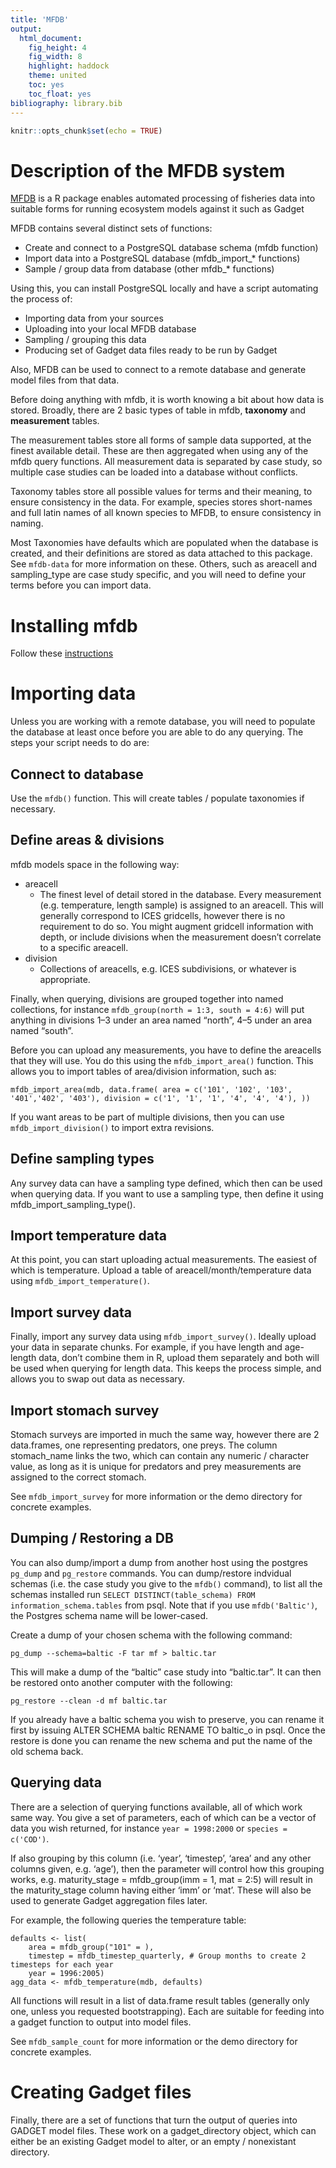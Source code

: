 ```yaml
---
title: 'MFDB'
output: 
  html_document:
    fig_height: 4
    fig_width: 8
    highlight: haddock
    theme: united
    toc: yes
    toc_float: yes
bibliography: library.bib
---
```


```r
knitr::opts_chunk$set(echo = TRUE)
```

# Description of the MFDB system

[MFDB](https://github.com/mareframe/mfdb) is a R package enables automated processing of fisheries data into suitable forms for running ecosystem models against it such as Gadget

MFDB contains several distinct sets of functions:

* Create and connect to a PostgreSQL database schema (mfdb function)
* Import data into a PostgreSQL database (mfdb_import_* functions)
* Sample / group data from database (other mfdb_* functions)

Using this, you can install PostgreSQL locally and have a script automating the process of:

* Importing data from your sources
* Uploading into your local MFDB database
* Sampling / grouping this data
* Producing set of Gadget data files ready to be run by Gadget

Also, MFDB can be used to connect to a remote database and generate model files from that data.

Before doing anything with mfdb, it is worth knowing a bit about how data is stored. Broadly, there are 2 basic types of table in mfdb, **taxonomy** and **measurement** tables.

The measurement tables store all forms of sample data supported, at the finest available detail. These are then aggregated when using any of the mfdb query functions. All measurement data is separated by case study, so multiple case studies can be loaded into a database without conflicts.

Taxonomy tables store all possible values for terms and their meaning, to ensure consistency in the data. For example, species stores short-names and full latin names of all known species to MFDB, to ensure consistency in naming.

Most Taxonomies have defaults which are populated when the database is created, and their definitions are stored as data attached to this package. See `mfdb-data` for more information on these. Others, such as areacell and sampling_type are case study specific, and you will need to define your terms before you can import data.

# Installing mfdb

Follow these [instructions](https://github.com/mareframe/mfdb/#prerequisites)

# Importing data


Unless you are working with a remote database, you will need to populate the database at least once before you are able to do any querying. The steps your script needs to do are:

## Connect to database

Use the `mfdb()` function. This will create tables / populate taxonomies if necessary.

## Define areas & divisions

mfdb models space in the following way:

* areacell
  + The finest level of detail stored in the database. Every measurement (e.g. temperature, length sample) is assigned to an areacell. This will generally correspond to ICES gridcells, however there is no requirement to do so. You might augment gridcell information with depth, or include divisions when the measurement doesn't correlate to a specific areacell.

* division
  + Collections of areacells, e.g. ICES subdivisions, or whatever is appropriate.

Finally, when querying, divisions are grouped together into named collections, for instance `mfdb_group(north = 1:3, south = 4:6)` will put anything in divisions 1–3 under an area named "north", 4–5 under an area named "south".

Before you can upload any measurements, you have to define the areacells that they will use. You do this using the `mfdb_import_area()` function. This allows you to import tables of area/division information, such as:

```
mfdb_import_area(mdb, data.frame( area = c('101', '102', '103', '401','402', '403'), division = c('1', '1', '1', '4', '4', '4'), ))
```

If you want areas to be part of multiple divisions, then you can use `mfdb_import_division()` to import extra revisions.

## Define sampling types

Any survey data can have a sampling type defined, which then can be used when querying data. If you want to use a sampling type, then define it using mfdb_import_sampling_type().

## Import temperature data

At this point, you can start uploading actual measurements. The easiest of which is temperature. Upload a table of areacell/month/temperature data using `mfdb_import_temperature()`.

## Import survey data

Finally, import any survey data using `mfdb_import_survey()`. Ideally upload your data in separate chunks. For example, if you have length and age-length data, don't combine them in R, upload them separately and both will be used when querying for length data. This keeps the process simple, and allows you to swap out data as necessary.

## Import stomach survey

Stomach surveys are imported in much the same way, however there are 2 data.frames, one representing predators, one preys. The column stomach_name links the two, which can contain any numeric / character value, as long as it is unique for predators and prey measurements are assigned to the correct stomach.

See `mfdb_import_survey` for more information or the demo directory for concrete examples.

## Dumping / Restoring a DB

You can also dump/import a dump from another host using the postgres `pg_dump` and `pg_restore` commands. You can dump/restore indvidual schemas (i.e. the case study you give to the `mfdb()` command), to list all the schemas installed run `SELECT DISTINCT(table_schema) FROM information_schema.tables` from psql. Note that if you use `mfdb('Baltic')`, the Postgres schema name will be lower-cased.

Create a dump of your chosen schema with the following command:

```
pg_dump --schema=baltic -F tar mf > baltic.tar
```

This will make a dump of the "baltic" case study into "baltic.tar". It can then be restored onto another computer with the following:

```
pg_restore --clean -d mf baltic.tar
```

If you already have a baltic schema you wish to preserve, you can rename it first by issuing ALTER SCHEMA baltic RENAME TO baltic_o in psql. Once the restore is done you can rename the new schema and put the name of the old schema back.


## Querying data

There are a selection of querying functions available, all of which work same way. You give a set of parameters, each of which can be a vector of data you wish returned, for instance `year = 1998:2000` or `species = c('COD')`.

If also grouping by this column (i.e. 'year', 'timestep', 'area' and any other columns given, e.g. 'age'), then the parameter will control how this grouping works, e.g. maturity_stage = mfdb_group(imm = 1, mat = 2:5) will result in the maturity_stage column having either 'imm' or 'mat'. These will also be used to generate Gadget aggregation files later.

For example, the following queries the temperature table:

```
defaults <- list(
    area = mfdb_group("101" = ),
    timestep = mfdb_timestep_quarterly, # Group months to create 2 timesteps for each year
    year = 1996:2005)
agg_data <- mfdb_temperature(mdb, defaults)

```
All functions will result in a list of data.frame result tables (generally only one, unless you requested bootstrapping). Each are suitable for feeding into a gadget function to output into model files.

See `mfdb_sample_count` for more information or the demo directory for concrete examples.

# Creating Gadget files

Finally, there are a set of functions that turn the output of queries into GADGET model files. These work on a gadget_directory object, which can either be an existing Gadget model to alter, or an empty / nonexistant directory.

